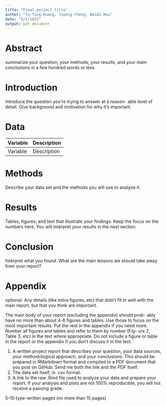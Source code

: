 ```yaml
---
title: "Final porject_title"
author: "Yu-Ting Huang, Jipeng Cheng, Weidi Hou"
date: "5/1/2022"
output: pdf_document
---
```


# Abstract
summarize your question, your methods, your results, and your main conclusions in a few hundred words or less.

# Introduction
Introduce the question you’re trying to answer at a reason- able level of detail. Give background and motivation for why it’s important.

# Data

|Variable   |Description|
|:-------   |:----------|
|Variable   |Description|


# Methods
Describe your data set and the methods you will use to analyze it.

# Results
Tables, figures, and text that illustrate your findings. Keep the focus on the numbers here. You will interpret your results in the next section.

# Conclusion
Interpret what you found. What are the main lessons we should take away from your report?

# Appendix
optional. Any details (like extra figures, etc) that didn’t fit in well with the main report, but that you think are important.

The main body of your report (excluding the appendix) should prob- ably have no more than about 4-6 figures and tables. Use those to focus on the most important results. Put the rest in the appendix if you need more. Number all figures and tables and refer to them by number (Fig- ure 2, Table 3, etc) in the text where appropriate. Do not include a figure or table in the report or the appendix if you don’t discuss it in the text.

1. A written project report that describes your question, your data sources, your methodological approach, and your conclusions. This should be prepared in RMarkdown format and compiled to a PDF document that you post on GitHub. Send me both the link and the PDF itself.
2. The data set itself, in .csv format.
3. A link to the raw .Rmd file used to analyze your data and prepare your report. If your analysis and plots are not 100% reproducible, you will not receive a passing grade.

5–10 type-written pages (no more than 15 pages)
